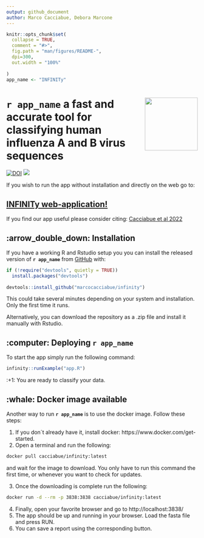 ```yaml
---
output: github_document
author: Marco Cacciabue, Debora Marcone
---
```


<!-- README.md is generated from README.Rmd. Please edit that file -->

```r
knitr::opts_chunk$set(
  collapse = TRUE,
  comment = "#>",
  fig.path = "man/figures/README-",
  dpi=300,
  out.width = "100%"
  
)
app_name <- "INFINITy"
```

# **`r app_name `** <img src='man/figures/logo.jpg' align="right" height="139" /> a fast and accurate tool for classifying human influenza A and B virus sequences

<!-- badges: start -->
[![DOI](https://zenodo.org/badge/COMPLETE!!)](https://zenodo.org/badge/latestdoi/COMPLETE!!)
[![](https://img.shields.io/badge/lifecycle-stable-brightgreen.svg)](https://www.tidyverse.org/lifecycle/#stable)
<!-- badges: end -->

If you wish to run the app without installation and directly on the web go to:

## [INFINITy web-application!](https://cacciabue.shinyapps.io/infinit/)


If you find our app useful please consider citing: [Cacciabue et al 2022](https://www.biorxiv.org/)

## :arrow_double_down: Installation

If you have a working R and Rstudio setup you
you can install the released version of **`r app_name `** from [GitHub](https://github.com/) with:

``` r
if (!require("devtools", quietly = TRUE))
  install.packages("devtools")
  
devtools::install_github("marcocacciabue/infinity")
```
This could take several minutes depending on your system and installation. Only the first time it runs.

Alternatively, you can download the repository as a .zip file and install it manually with Rstudio.

## :computer: Deploying **`r app_name `**

To start the app simply run the following command:

```r
infinity::runExample("app.R")
```

:+1: You are ready to classify your data. 

## :whale: Docker image available
Another way to run **`r app_name `** is to use the docker image. Follow these steps:

1.    If you don´t already have it, install docker: https://www.docker.com/get-started.
2.    Open a terminal and run the following:

```bash
docker pull cacciabue/infinity:latest

```

and wait for the image to download. You only have to run this command the first time, or whenever you want to check for updates.

3.    Once the downloading is complete run the following:
```bash
docker run -d --rm -p 3838:3838 cacciabue/infinity:latest

```

4.    Finally, open your favorite browser and go to http://localhost:3838/
5.    The app should be up and running in your browser. Load the fasta file and press RUN.
6.    You can save a report using the corresponding button.





